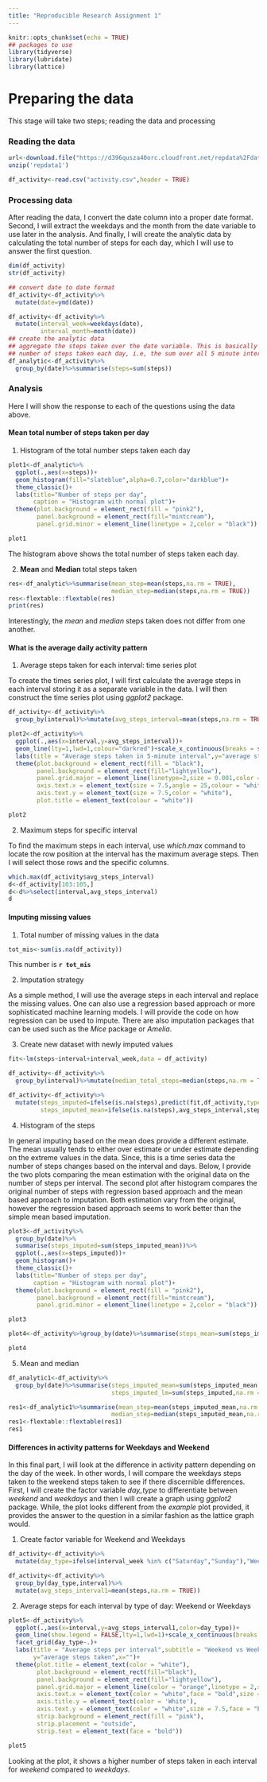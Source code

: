 ```yaml
---
title: "Reproducible Research Assignment 1"
---
```


```r
knitr::opts_chunk$set(echo = TRUE)
## packages to use
library(tidyverse)
library(lubridate)
library(lattice)
```

# Preparing the data

This stage will take two steps; reading the data and processing

### Reading the data

```r
url<-download.file("https://d396qusza40orc.cloudfront.net/repdata%2Fdata%2Factivity.zip",destfile = "repdata1")
unzip('repdata1')

df_activity<-read.csv("activity.csv",header = TRUE)

```
### Processing data

After reading the data, I convert the date column into a proper date format. Second, I will extract the weekdays and the month from the date variable to use later in the analysis. And finally, I will create the analytic data by calculating the total number of steps for each day, which I will use to answer the first question.

```r
dim(df_activity)
str(df_activity)

## convert date to date format
df_activity<-df_activity%>%
  mutate(date=ymd(date))

df_activity<-df_activity%>%
  mutate(interval_week=weekdays(date),
         interval_month=month(date))
## create the analytic data
## aggregate the steps taken over the date variable. This is basically the sum of the total 
## number of steps taken each day, i.e, the sum over all 5 minute intervals
df_analytic<-df_activity%>%
  group_by(date)%>%summarise(steps=sum(steps))

```

### Analysis

Here I will show the response to each of the questions using the data above.  

#### Mean total number of steps taken per day

1. Histogram of the total number steps taken each day

```r

plot1<-df_analytic%>%
  ggplot(.,aes(x=steps))+
  geom_histogram(fill="slateblue",alpha=0.7,color="darkblue")+
  theme_classic()+
  labs(title="Number of steps per day",
       caption = "Histogram with normal plot")+
  theme(plot.background = element_rect(fill = "pink2"),
        panel.background = element_rect(fill="mintcream"),
        panel.grid.minor = element_line(linetype = 2,color = "black"))

plot1
```

The histogram above shows the total number of steps taken each day. 

2. **Mean** and **Median** total steps taken

```r
res<-df_analytic%>%summarise(mean_step=mean(steps,na.rm = TRUE),
                             median_step=median(steps,na.rm = TRUE))
res<-flextable::flextable(res)
print(res)
```

Interestingly, the *mean* and *median* steps taken does not differ from one another. 

#### What is the average daily activity pattern


1. Average steps taken for each interval: time series plot

To create  the times series plot, I will first calculate the average steps in each interval storing it as a separate variable in the data. I will then construct the time series  plot using *ggplot2* package.  

```r
df_activity<-df_activity%>%
  group_by(interval)%>%mutate(avg_steps_interval=mean(steps,na.rm = TRUE))
```

```r
plot2<-df_activity%>%
  ggplot(.,aes(x=interval,y=avg_steps_interval))+
  geom_line(lty=1,lwd=1,colour="darkred")+scale_x_continuous(breaks = seq(0,2400,by=60))+
  labs(title = "Average steps taken in 5-minute interval",y="average steps taken")+
  theme(plot.background = element_rect(fill = "black"),
        panel.background = element_rect(fill="lightyellow"),
        panel.grid.major = element_line(linetype=2,size = 0.001,color = "orange"),
        axis.text.x = element_text(size = 7.5,angle = 25,colour = "white"),
        axis.text.y = element_text(size = 7.5,color = "white"),
        plot.title = element_text(colour = "white"))

plot2
```

2. Maximum steps for specific interval

To find the maximum steps in each interval, use *which.max* command to locate the row position at the interval has the maximum average steps. Then I will select those rows and the specific columns.

```r
which.max(df_activity$avg_steps_interval)
d<-df_activity[103:105,]
d<-d%>%select(interval,avg_steps_interval)
d
```

#### Imputing missing values

1. Total number of missing values in the data

```r
tot_mis<-sum(is.na(df_activity))

```
This number is **`r tot_mis`**

2. Imputation strategy

As a simple method, I will use the average steps in each interval and replace the missing values. One can also use a regression based approach or more sophisticated machine learning models. I will provide the code on how regression can be used to impute. There are also imputation packages that can be used such as the *Mice* package or *Amelia*. 

3. Create new dataset with newly imputed values

```r
fit<-lm(steps~interval+interval_week,data = df_activity)

df_activity<-df_activity%>%
  group_by(interval)%>%mutate(median_total_steps=median(steps,na.rm = TRUE))

df_activity<-df_activity%>%
  mutate(steps_imputed=ifelse(is.na(steps),predict(fit,df_activity,type = "response"),steps),
         steps_imputed_mean=ifelse(is.na(steps),avg_steps_interval,steps))

```

4. Histogram of the steps

In general imputing based on the mean does provide a different estimate. The mean usually tends to either over estimate or under estimate depending on the extreme values in the data. Since, this is a time series data the number of steps changes based on the interval and days. Below, I provide the two plots comparing the mean estimation with the original data on the number of steps per interval. The second plot after histogram compares the original number of steps with regression based approach and the mean based approach to imputation. Both estimation vary from the original, however the regression based approach seems to work better than the simple mean based imputation. 

```r
plot3<-df_activity%>%
  group_by(date)%>%
  summarise(steps_imputed=sum(steps_imputed_mean))%>%
  ggplot(.,aes(x=steps_imputed))+
  geom_histogram()+
  theme_classic()+
  labs(title="Number of steps per day",
       caption = "Histogram with normal plot")+
  theme(plot.background = element_rect(fill = "pink2"),
        panel.background = element_rect(fill="mintcream"),
        panel.grid.minor = element_line(linetype = 2,color = "black"))

plot3

plot4<-df_activity%>%group_by(date)%>%summarise(steps_mean=sum(steps_imputed_mean),step_lm=sum(steps_imputed),step_orig=sum(steps,na.rm = TRUE))%>%gather(key = "type",value = "value",-date)%>%ggplot(.,aes(x=date,y=value,color=type))+geom_line(lty=1,lwd=1)

plot4
```


5. Mean and median

```r
df_analytic1<-df_activity%>%
  group_by(date)%>%summarise(steps_imputed_mean=sum(steps_imputed_mean,na.rm = TRUE),
                             steps_imputed_lm=sum(steps_imputed,na.rm = TRUE))

res1<-df_analytic1%>%summarise(mean_step=mean(steps_imputed_mean,na.rm = TRUE),
                             median_step=median(steps_imputed_mean,na.rm = TRUE))
res1<-flextable::flextable(res1)
res1
```
#### Differences in activity patterns for Weekdays and Weekend

In this final part, I will look at the difference in activity pattern depending on the day of the week. In other words, I will compare the weekdays steps taken to the weekend steps taken to see if there discernible differences. First, I will create the factor variable *day_type* to differentiate between *weekend* and *weekdays* and then I will create a graph using *ggplot2* package. While, the plot looks different from the *example* plot provided, it provides the answer to the question in a similar fashion as the lattice graph would. 

1. Create factor variable for Weekend and Weekdays

```r
df_activity<-df_activity%>%
  mutate(day_type=ifelse(interval_week %in% c("Saturday","Sunday"),"Weekend","Weekdays"))

df_activity<-df_activity%>%
  group_by(day_type,interval)%>%
  mutate(avg_steps_interval1=mean(steps,na.rm = TRUE))
```

2. Average steps for each interval by type of day: Weekend or Weekdays

```r
plot5<-df_activity%>%
  ggplot(.,aes(x=interval,y=avg_steps_interval1,color=day_type))+
  geom_line(show.legend = FALSE,lty=1,lwd=1)+scale_x_continuous(breaks = seq(0,2400,by=120))+
  facet_grid(day_type~.)+
  labs(title = "Average steps per interval",subtitle = "Weekend vs Weekdays",
       y="average steps taken",x="")+
  theme(plot.title = element_text(color = "white"),
        plot.background = element_rect(fill="black"),
        panel.background = element_rect(fill="lightyellow"),
        panel.grid.major = element_line(color = "orange",linetype = 2,size = 0.001),
        axis.text.x = element_text(color = "white",face = "bold",size = 7.5,angle = 25),
        axis.title.y = element_text(color = 'White'),
        axis.text.y = element_text(color = "white",size = 7.5,face = "bold"),
        strip.background = element_rect(fill = "pink"),
        strip.placement = "outside",
        strip.text = element_text(face = "bold"))

plot5
```

Looking at the plot, it shows a higher number of steps taken in each interval for *weekend* compared to *weekdays*. 